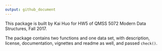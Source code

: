 ```yaml
---
output: github_document
---
```


<!-- README.md is generated from README.Rmd. Please edit that file -->

This package is built by Kai Huo for HW5 of QMSS 5072 Modern Data Structures, Fall 2017.

The package contains two functions and one data set, with description, license, documentation, vignettes and readme as well, and passed `check()`.

